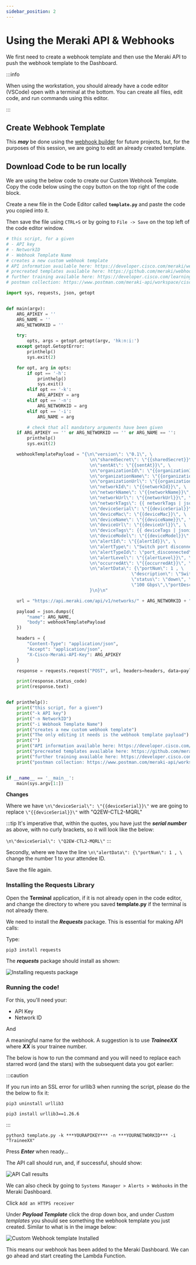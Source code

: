```yaml
---
sidebar_position: 2
---
```


# Using the Meraki API & Webhooks

We first need to create a webhook template and then use the Meraki API to push the webhook template to the Dashboard.

:::info

When using the workstation, you should already have a code editor (VSCode) open with a terminal at the bottom. You can create all files, edit code, and run commands using this editor.

:::

## Create Webhook Template

This **_may_** be done using the [webhook builder](https://webhook-builder-vpfmunhy6a-uc.a.run.app/) for future projects, but, for the purposes of this session, we are going to edit an already created template.

## Download Code to be run locally

We are using the below code to create our Custom Webhook Template. Copy the code below using the copy button on the top right of the code block.

Create a new file in the Code Editor called **`template.py`** and paste the code you copied into it.

Then save the file using `CTRL+S` or by going to `File -> Save` on the top left of the code editor window.

```python title='template.py' showLineNumbers
# this script, for a given
# - API key
# - NetworkID
# - Webhook Template Name
# creates a new custom webhook template
# API information available here: https://developer.cisco.com/meraki/webhooks/#!custom-payload-templates-overview
# precreated templates available here: https://github.com/meraki/webhook-payload-templates
# further training available here: https://developer.cisco.com/learning/labs/meraki-webhook-template-editor-intro/create-your-custom-webhook-template/
# postman collection: https://www.postman.com/meraki-api/workspace/cisco-meraki-s-public-workspace/collection/897512-c65299ed-39a5-4b02-bb4e-933c738bfcdf?action=share&creator=897512&ctx=documentation

import sys, requests, json, getopt


def main(argv):
    ARG_APIKEY = ''
    ARG_NAME = ''
    ARG_NETWORKID = ''

    try:
        opts, args = getopt.getopt(argv, 'hk:n:i:')
    except getopt.GetoptError:
        printhelp()
        sys.exit(2)

    for opt, arg in opts:
        if opt == '-h':
            printhelp()
            sys.exit()
        elif opt == '-k':
            ARG_APIKEY = arg
        elif opt == '-n':
            ARG_NETWORKID = arg
        elif opt == '-i':
            ARG_NAME = arg

        # check that all mandatory arguments have been given
    if ARG_APIKEY == '' or ARG_NETWORKID == '' or ARG_NAME == '':
        printhelp()
        sys.exit(2)

    webhookTemplatePayload = "{\n\"version\": \"0.1\", \
                                \n\"sharedSecret\": \"{{sharedSecret}}\", \
                                \n\"sentAt\": \"{{sentAt}}\", \
                                \n\"organizationId\": \"{{organizationId}}\", \
                                \n\"organizationName\": \"{{organizationName}}\", \
                                \n\"organizationUrl\": \"{{organizationUrl}}\", \
                                \n\"networkId\": \"{{networkId}}\", \
                                \n\"networkName\": \"{{networkName}}\", \
                                \n\"networkUrl\": \"{{networkUrl}}\", \
                                \n\"networkTags\": {{ networkTags | jsonify }}, \
                                \n\"deviceSerial\": \"{{deviceSerial}}\", \
                                \n\"deviceMac\": \"{{deviceMac}}\", \
                                \n\"deviceName\": \"{{deviceName}}\", \
                                \n\"deviceUrl\": \"{{deviceUrl}}\", \
                                \n\"deviceTags\": {{ deviceTags | jsonify }}, \
                                \n\"deviceModel\": \"{{deviceModel}}\", \
                                \n\"alertId\": \"{{alertId}}\", \
                                \n\"alertType\": \"Switch port disconnected\", \
                                \n\"alertTypeId\": \"port_disconnected\", \
                                \n\"alertLevel\": \"{{alertLevel}}\", \
                                \n\"occurredAt\": \"{{occurredAt}}\", \
                                \n\"alertData\": {\"portNum\": 1 , \
                                                \"description\": \"Switch port is down\", \
                                                \"status\": \"down\", \"prevStatus\": \
                                                \"100 Gbps\",\"portDesc\": \"Corp Access\" \
                                }\n}\n"

    url = "https://api.meraki.com/api/v1/networks/" + ARG_NETWORKID + "/webhooks/payloadTemplates"

    payload = json.dumps({
        "name": ARG_NAME,
        "body": webhookTemplatePayload
    })

    headers = {
        "Content-Type": "application/json",
        "Accept": "application/json",
        "X-Cisco-Meraki-API-Key": ARG_APIKEY
    }

    response = requests.request("POST", url, headers=headers, data=payload)

    print(response.status_code)
    print(response.text)


def printhelp():
    print("this script, for a given")
    print("-k API key")
    print("-n NetworkID")
    print("-i Webhook Template Name")
    print("creates a new custom webhook template")
    print("The only editing it needs is the webhook template payload")
    print("")
    print("API information available here: https://developer.cisco.com/meraki/webhooks/#!custom-payload-templates-overview")
    print("precreated templates available here: https://github.com/meraki/webhook-payload-templates")
    print("further training available here: https://developer.cisco.com/learning/labs/meraki-webhook-template-editor-intro/create-your-custom-webhook-template/")
    print("postman collection: https://www.postman.com/meraki-api/workspace/cisco-meraki-s-public-workspace/collection/897512-c65299ed-39a5-4b02-bb4e-933c738bfcdf?action=share&creator=897512&ctx=documentation")


if __name__ == '__main__':
    main(sys.argv[1:])
```

**Changes**

Where we have `\n\"deviceSerial\": \"{{deviceSerial}}\"` we are going to replace `\"{{deviceSerial}}\"` with \"Q2EW-CTL2-MQRL\"

:::tip
It's imperative that, within the quotes, you have just the **_serial number_** as above, with no curly brackets, so it will look like the below:

`\n\"deviceSerial\": \"Q2EW-CTL2-MQRL\"`
:::

Secondly, where we have the line `\n\"alertData\": {\"portNum\": 1 , \ ` change the number 1 to your attendee ID.

Save the file again.

### Installing the Requests Library

Open the **Terminal** application, if it is not already open in the code editor, and change the directory to where you saved **template.py** if the terminal is not already there.

We need to install the **_Requests_** package. This is essential for making API calls:

Type:

`pip3 install requests`

The **_requests_** package should install as shown:

![Installing requests package](../../img/meraki/03-installingRequests.png)

### Running the code!

For this, you'll need your:

- API Key
- Network ID

And

A meaningful name for the webhook. A suggestion is to use **_TraineeXX_** where **_XX_** is your trainee number.

The below is how to run the command and you will need to replace each starred word (and the stars) with the subsequent data you got earlier:

:::caution

If you run into an SSL error for urllib3 when running the script, please do the the below to fix it:

`pip3 uninstall urllib3`

`pip3 install urllib3==1.26.6`

:::

`python3 template.py -k ***YOURAPIKEY*** -n ***YOURNETWORKID*** -i "TraineeXX"`

Press **_Enter_** when ready...

The API call should run, and, if successful, should show:

![API Call results](../../img/meraki/04-SuccessfulAPICall.png)

We can also check by going to `Systems Manager > Alerts > Webhooks` in the Meraki Dashboard.

Click `Add an HTTPS receiver`

Under **_Payload Template_** click the drop down box, and under _Custom templates_ you should see something the webhook template you just created. Similar to what is in the image below:

![Custom Webhook template Installed](../../img/meraki/05-CustomWHTInstalled.png)

This means our webhook has been added to the Meraki Dashboard. We can go ahead and start creating the Lambda Function.
